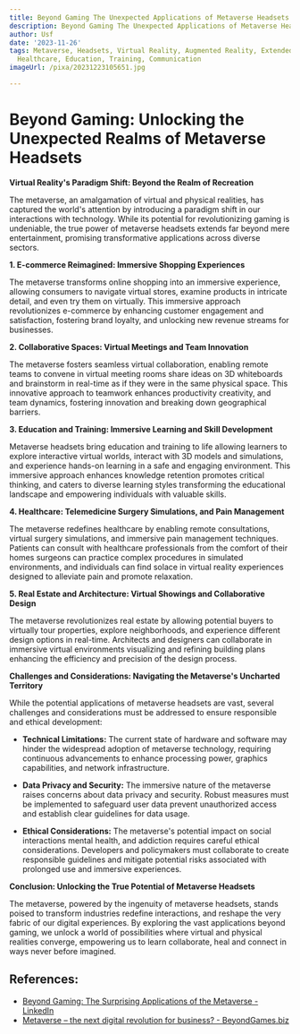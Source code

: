 ```yaml
---
title: Beyond Gaming The Unexpected Applications of Metaverse Headsets
description: Beyond Gaming The Unexpected Applications of Metaverse Headsets
author: Usf
date: '2023-11-26'
tags: Metaverse, Headsets, Virtual Reality, Augmented Reality, Extended Reality, Gaming,
  Healthcare, Education, Training, Communication
imageUrl: /pixa/20231223105651.jpg

---
```

# Beyond Gaming: Unlocking the Unexpected Realms of Metaverse Headsets

**Virtual Reality's  Paradigm Shift: Beyond the Realm of Recreation**

The metaverse, an amalgamation of virtual and physical realities, has  captured  the world's attention by introducing a paradigm  shift in our  interactions with technology. While its potential for revolutionizing gaming is undeniable, the true power of metaverse headsets extends far  beyond mere entertainment, promising transformative applications across  diverse sectors.

**1. E-commerce Reimagined:  Immersive Shopping Experiences**

The metaverse transforms online shopping into an  immersive experience, allowing consumers to navigate virtual stores, examine products in  intricate detail, and even try  them on  virtually. This immersive approach revolutionizes e-commerce by enhancing customer engagement and satisfaction, fostering brand loyalty, and unlocking new revenue  streams for businesses.

**2. Collaborative Spaces: Virtual Meetings  and Team Innovation**

The  metaverse fosters seamless virtual collaboration, enabling remote teams to convene  in virtual meeting rooms share ideas  on  3D whiteboards  and brainstorm in real-time as if  they were  in  the same physical space. This innovative approach  to teamwork enhances productivity creativity, and team dynamics, fostering innovation and breaking down geographical  barriers.

**3. Education and Training: Immersive Learning and Skill Development**

Metaverse headsets bring  education and  training  to life allowing learners to explore interactive virtual worlds, interact with 3D models and simulations, and experience hands-on learning in a safe and  engaging environment. This immersive approach enhances knowledge retention promotes critical  thinking, and caters to diverse learning styles transforming  the educational landscape and empowering individuals with valuable skills.

**4. Healthcare: Telemedicine Surgery Simulations, and  Pain Management**

The metaverse redefines healthcare by enabling remote consultations, virtual surgery simulations, and immersive pain management techniques. Patients can consult  with healthcare professionals from the comfort of their homes surgeons can practice complex procedures in simulated environments, and individuals can find solace in virtual reality experiences designed to alleviate pain  and promote relaxation.

**5. Real Estate and Architecture:  Virtual Showings and Collaborative Design**

The metaverse revolutionizes real estate by allowing potential buyers to virtually  tour properties, explore  neighborhoods, and experience different design options in real-time. Architects and designers can collaborate in immersive virtual environments visualizing and refining building plans enhancing the efficiency and  precision of  the design process.

**Challenges and Considerations: Navigating  the Metaverse's Uncharted Territory**

While the potential applications of metaverse headsets are vast, several challenges and considerations must  be addressed to ensure responsible and ethical development:

- **Technical Limitations:** The current  state of hardware and software may hinder  the widespread adoption of metaverse technology, requiring continuous  advancements to enhance processing power, graphics capabilities, and network infrastructure.

- **Data  Privacy and Security:** The immersive  nature  of the  metaverse raises concerns about data privacy and security. Robust measures must be  implemented to safeguard user data prevent unauthorized access and establish clear guidelines for data usage.

- **Ethical Considerations:** The metaverse's potential impact on social interactions mental health, and addiction requires careful ethical considerations. Developers and policymakers must  collaborate  to create responsible guidelines and mitigate potential risks associated with prolonged use and immersive experiences.

**Conclusion: Unlocking the True Potential of Metaverse Headsets**

The metaverse, powered by the ingenuity of metaverse headsets, stands  poised to transform industries redefine interactions, and reshape the very fabric of our digital experiences. By exploring the vast applications beyond gaming, we unlock  a world of possibilities where virtual and physical realities converge,  empowering us to learn collaborate, heal and connect  in ways never before imagined.

## References:
- [Beyond Gaming: The Surprising Applications of the Metaverse - LinkedIn](https://www.linkedin.com/pulse/beyond-gaming-surprising-applications-metaverse)
- [Metaverse – the next digital revolution for business? - BeyondGames.biz](https://www.beyondgames.biz/17756/metaverse-the-next-digital-revolution-for-business/)
